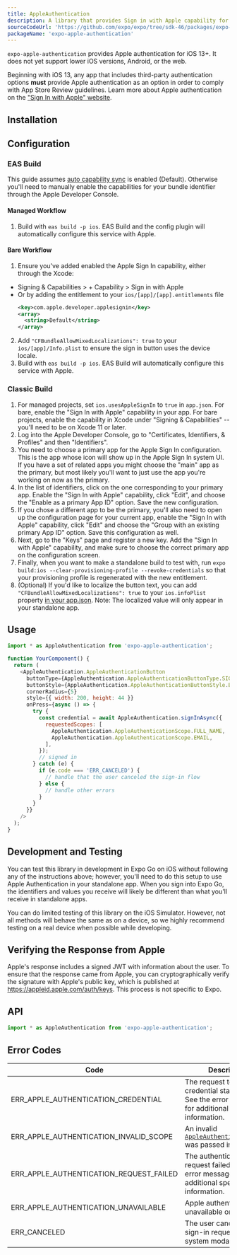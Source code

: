 ```yaml
---
title: AppleAuthentication
description: A library that provides Sign in with Apple capability for iOS 13 and higher.
sourceCodeUrl: 'https://github.com/expo/expo/tree/sdk-46/packages/expo-apple-authentication'
packageName: 'expo-apple-authentication'
---
```



`expo-apple-authentication` provides Apple authentication for iOS 13+. It does not yet support lower iOS versions, Android, or the web.

Beginning with iOS 13, any app that includes third-party authentication options **must** provide Apple authentication as an option in order to comply with App Store Review guidelines. Learn more about Apple authentication on the ["Sign In with Apple" website](https://developer.apple.com/sign-in-with-apple/).

<PlatformsSection ios simulator />

## Installation

<APIInstallSection />

## Configuration

### EAS Build

This guide assumes [auto capability sync](../../../build-reference/ios-capabilities) is enabled (Default). Otherwise you'll need to manually enable the capabilities for your bundle identifier through the Apple Developer Console.

#### Managed Workflow

1. Build with `eas build -p ios`. EAS Build and the config plugin will automatically configure this service with Apple.

#### Bare Workflow

1. Ensure you've added enabled the Apple Sign In capability, either through the Xcode:

- Signing & Capabilities > + Capability > Sign in with Apple
- Or by adding the entitlement to your `ios/[app]/[app].entitlements` file
  ```xml
  <key>com.apple.developer.applesignin</key>
  <array>
    <string>Default</string>
  </array>
  ```

2. Add `"CFBundleAllowMixedLocalizations": true` to your `ios/[app]/Info.plist` to ensure the sign in button uses the device locale.
3. Build with `eas build -p ios`. EAS Build will automatically configure this service with Apple.

### Classic Build

1. For managed projects, set `ios.usesAppleSignIn` to `true` in `app.json`. For bare, enable the "Sign In with Apple" capability in your app. For bare projects, enable the capability in Xcode under "Signing & Capabilities" -- you'll need to be on Xcode 11 or later.
2. Log into the Apple Developer Console, go to "Certificates, Identifiers, & Profiles" and then "Identifiers".
3. You need to choose a primary app for the Apple Sign In configuration. This is the app whose icon will show up in the Apple Sign In system UI. If you have a set of related apps you might choose the "main" app as the primary, but most likely you'll want to just use the app you're working on now as the primary.
4. In the list of identifiers, click on the one corresponding to your primary app. Enable the "Sign In with Apple" capability, click "Edit", and choose the "Enable as a primary App ID" option. Save the new configuration.
5. If you chose a different app to be the primary, you'll also need to open up the configuration page for your current app, enable the "Sign In with Apple" capability, click "Edit" and choose the "Group with an existing primary App ID" option. Save this configuration as well.
6. Next, go to the "Keys" page and register a new key. Add the "Sign In with Apple" capability, and make sure to choose the correct primary app on the configuration screen.
7. Finally, when you want to make a standalone build to test with, run `expo build:ios --clear-provisioning-profile --revoke-credentials` so that your provisioning profile is regenerated with the new entitlement.
8. (Optional) If you'd like to localize the button text, you can add `"CFBundleAllowMixedLocalizations": true` to your `ios.infoPlist` property [in your app.json](/workflow/configuration/#ios). Note: The localized value will only appear in your standalone app.

## Usage

```js
import * as AppleAuthentication from 'expo-apple-authentication';

function YourComponent() {
  return (
    <AppleAuthentication.AppleAuthenticationButton
      buttonType={AppleAuthentication.AppleAuthenticationButtonType.SIGN_IN}
      buttonStyle={AppleAuthentication.AppleAuthenticationButtonStyle.BLACK}
      cornerRadius={5}
      style={{ width: 200, height: 44 }}
      onPress={async () => {
        try {
          const credential = await AppleAuthentication.signInAsync({
            requestedScopes: [
              AppleAuthentication.AppleAuthenticationScope.FULL_NAME,
              AppleAuthentication.AppleAuthenticationScope.EMAIL,
            ],
          });
          // signed in
        } catch (e) {
          if (e.code === 'ERR_CANCELED') {
            // handle that the user canceled the sign-in flow
          } else {
            // handle other errors
          }
        }
      }}
    />
  );
}
```

## Development and Testing

You can test this library in development in Expo Go on iOS without following any of the instructions above; however, you'll need to do this setup to use Apple Authentication in your standalone app. When you sign into Expo Go, the identifiers and values you receive will likely be different than what you'll receive in standalone apps.

You can do limited testing of this library on the iOS Simulator. However, not all methods will behave the same as on a device, so we highly recommend testing on a real device when possible while developing.

## Verifying the Response from Apple

Apple's response includes a signed JWT with information about the user. To ensure that the response came from Apple, you can cryptographically verify the signature with Apple's public key, which is published at https://appleid.apple.com/auth/keys. This process is not specific to Expo.

## API

```js
import * as AppleAuthentication from 'expo-apple-authentication';
```

<APISection packageName="expo-apple-authentication" apiName="AppleAuthentication" />

## Error Codes

| Code                                    | Description                                                                                            |
| --------------------------------------- | ------------------------------------------------------------------------------------------------------ |
| ERR_APPLE_AUTHENTICATION_CREDENTIAL     | The request to get credential state failed. See the error message for additional specific information. |
| ERR_APPLE_AUTHENTICATION_INVALID_SCOPE  | An invalid [`AppleAuthenticationScope`](#appleauthenticationappleauthenticationscope) was passed in.   |
| ERR_APPLE_AUTHENTICATION_REQUEST_FAILED | The authentication request failed. See the error message for additional specific information.          |
| ERR_APPLE_AUTHENTICATION_UNAVAILABLE    | Apple authentication is unavailable on the device.                                                     |
| ERR_CANCELED                            | The user canceled the sign-in request from the system modal.                                           |
